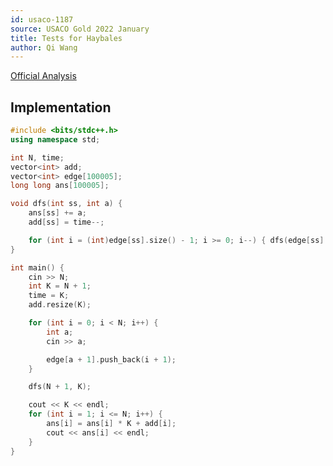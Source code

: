 ```yaml
---
id: usaco-1187
source: USACO Gold 2022 January
title: Tests for Haybales
author: Qi Wang
---
```


[Official Analysis](http://usaco.org/current/data/sol_prob3_gold_jan22.html)

## Implementation

<LanguageSection>
<CPPSection>

```cpp
#include <bits/stdc++.h>
using namespace std;

int N, time;
vector<int> add;
vector<int> edge[100005];
long long ans[100005];

void dfs(int ss, int a) {
	ans[ss] += a;
	add[ss] = time--;

	for (int i = (int)edge[ss].size() - 1; i >= 0; i--) { dfs(edge[ss][i], a - 1); }
}

int main() {
	cin >> N;
	int K = N + 1;
	time = K;
	add.resize(K);

	for (int i = 0; i < N; i++) {
		int a;
		cin >> a;

		edge[a + 1].push_back(i + 1);
	}

	dfs(N + 1, K);

	cout << K << endl;
	for (int i = 1; i <= N; i++) {
		ans[i] = ans[i] * K + add[i];
		cout << ans[i] << endl;
	}
}
```

</CPPSection>
</LanguageSection>
